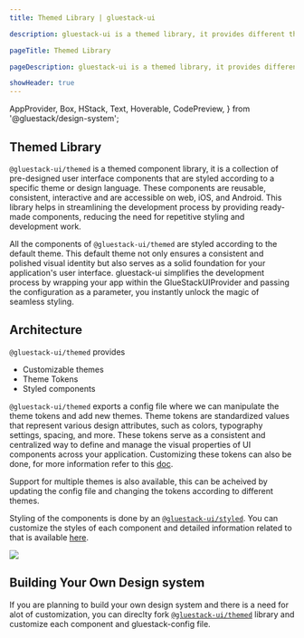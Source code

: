 ```yaml
---
title: Themed Library | gluestack-ui

description: gluestack-ui is a themed library, it provides different themes which can be used according to the user. In this guide we will learn how to create new themes and use them.

pageTitle: Themed Library

pageDescription: gluestack-ui is a themed library, it provides different themes which can be used according to the user. In this guide we will learn how to create new themes and use them.

showHeader: true
---
```



  AppProvider,
  Box,
  HStack,
  Text,
  Hoverable,
  CodePreview,
} from '@gluestack/design-system';

<Meta title="Core Concepts/Themed Library" />

## Themed Library

`@gluestack-ui/themed` is a themed component library, it is a collection of pre-designed user interface components that are styled according to a specific theme or design language. These components are reusable, consistent, interactive and are accessible on web, iOS, and Android. This library helps in streamlining the development process by providing ready-made components, reducing the need for repetitive styling and development work.

All the components of `@gluestack-ui/themed` are styled according to the default theme. This default theme not only ensures a consistent and polished visual identity but also serves as a solid foundation for your application's user interface. gluestack-ui simplifies the development process by wrapping your app within the GlueStackUIProvider and passing the configuration as a parameter, you instantly unlock the magic of seamless styling.

## Architecture

`@gluestack-ui/themed` provides

- Customizable themes
- Theme Tokens
- Styled components

`@gluestack-ui/themed` exports a config file where we can manipulate the theme tokens and add new themes. Theme tokens are standardized values that represent various design attributes, such as colors, typography settings, spacing, and more. These tokens serve as a consistent and centralized way to define and manage the visual properties of UI components across your application. Customizing these tokens can also be done, for more information refer to this [doc](https://ui.gluestack.io/docs/configuration/theme-tokens).

Support for multiple themes is also available, this can be acheived by updating the config file and changing the tokens according to different themes.

Styling of the components is done by an [`@gluestack-ui/styled`](https://style.gluestack.io/). You can customize the styles of each component and detailed information related to that is available [here]().

<img src="/images/architecture.png" />

## Building Your Own Design system

If you are planning to build your own design system and there is a need for alot of customization, you can direclty fork [`@gluestack-ui/themed`](https://github.com/gluestack/gluestack-ui-themed) library and customize each component and gluestack-config file.
